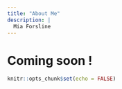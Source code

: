 ```yaml
---
title: "About Me"
description: |
  Mia Forsline
---
```

# Coming soon ! 

```r
knitr::opts_chunk$set(echo = FALSE)
```

